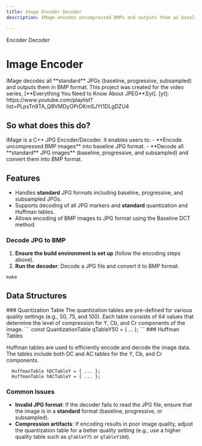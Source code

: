 ```yaml
---
title: Image Encoder Decoder
description: IMage encodes uncompressed BMPs and outputs them as baseline JPGs.

---
```


<GroupName>Encoder Decoder</GroupName>
# Image Encoder

<TextBlock size="lg" maxWidth="3xl" isProse invertInDark>
IMage decodes all **standard** JPGs (baseline, progressive, subsampled) and outputs them in BMP format.
This project was created for the video series, [**Everything You Need to Know About JPEG**][yt].
</TextBlock>
[yt]: https://www.youtube.com/playlist?list=PLpsTn9TA_Q8VMDyOPrDKmSJYt1DLgDZU4

## So what does this do?

<TextBlock size="base" weight="normal" textAlign="justify" isProse invertInDark>
IMage is a C++ JPG Encoder/Decoder. It enables users to:
- **Encode uncompressed BMP images** into baseline JPG format.
- **Decode all **standard** JPG images** (baseline, progressive, and subsampled) and convert them into BMP format.
</TextBlock>

## Features

- Handles **standard** JPG formats including baseline, progressive, and subsampled JPGs.
- Supports decoding of all JPG markers and **standard** quantization and Huffman tables.
- Allows encoding of BMP images to JPG format using the Baseline DCT method.

### Decode JPG to BMP

1. **Ensure the build environment is set up** (follow the encoding steps above).
2. **Run the decoder**: Decode a JPG file and convert it to BMP format.

```
make
```

## Data Structures

<ArticleSection>
### Quantization Table
The quantization tables are pre-defined for various quality settings (e.g., 50, 75, and 100). 
Each table consists of 64 values that determine the level of compression for Y, Cb, and Cr components of the image.
</ArticleSection>
```
  const QuantizationTable qTableY50 = { ... };
```

<ArticleSection>
### Huffman Tables

Huffman tables are used to efficiently encode and decode the image data. 
The tables include both DC and AC tables for the Y, Cb, and Cr components.
</ArticleSection>

```
  HuffmanTable hDCTableY = { ... };
  HuffmanTable hACTableY = { ... };
```

### Common Issues
- **Invalid JPG format**: If the decoder fails to read the JPG file, ensure that the image is in a **standard** format (baseline, progressive, or subsampled).
- **Compression artifacts**: If encoding results in poor image quality, adjust the quantization table for a better quality setting (e.g., use a higher quality table such as `qTableY75` or `qTableY100`).